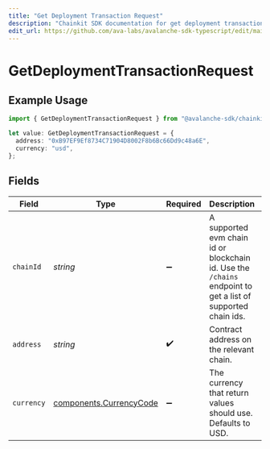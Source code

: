 ```yaml
---
title: "Get Deployment Transaction Request"
description: "Chainkit SDK documentation for get deployment transaction request"
edit_url: https://github.com/ava-labs/avalanche-sdk-typescript/edit/main/chainkit/docs/models/operations/getdeploymenttransactionrequest.md
---
```


# GetDeploymentTransactionRequest

## Example Usage

```typescript
import { GetDeploymentTransactionRequest } from "@avalanche-sdk/chainkit/models/operations";

let value: GetDeploymentTransactionRequest = {
  address: "0xB97EF9Ef8734C71904D8002F8b6Bc66Dd9c48a6E",
  currency: "usd",
};
```

## Fields

| Field                                                                                                       | Type                                                                                                        | Required                                                                                                    | Description                                                                                                 | Example                                                                                                     |
| ----------------------------------------------------------------------------------------------------------- | ----------------------------------------------------------------------------------------------------------- | ----------------------------------------------------------------------------------------------------------- | ----------------------------------------------------------------------------------------------------------- | ----------------------------------------------------------------------------------------------------------- |
| `chainId`                                                                                                   | *string*                                                                                                    | :heavy_minus_sign:                                                                                          | A supported evm chain id or blockchain id. Use the `/chains` endpoint to get a list of supported chain ids. | 43114                                                                                                       |
| `address`                                                                                                   | *string*                                                                                                    | :heavy_check_mark:                                                                                          | Contract address on the relevant chain.                                                                     | 0xB97EF9Ef8734C71904D8002F8b6Bc66Dd9c48a6E                                                                  |
| `currency`                                                                                                  | [components.CurrencyCode](https://github.com/ava-labs/avalanche-sdk-typescript/blob/main/chainkit/models/components/currencycode.md)                                          | :heavy_minus_sign:                                                                                          | The currency that return values should use. Defaults to USD.                                                | usd                                                                                                         |